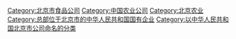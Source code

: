 {{catmain|首农食品集团}}

[[Category:北京市食品公司|Category:北京市食品公司]]
[[Category:中国农业公司|Category:中国农业公司]]
[[Category:北京农业|Category:北京农业]]
[[Category:总部位于北京市的中华人民共和国国有企业|Category:总部位于北京市的中华人民共和国国有企业]]
[[Category:以中华人民共和国北京市公司命名的分类|Category:以中华人民共和国北京市公司命名的分类]]